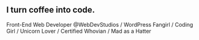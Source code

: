 ## I turn coffee into code.
Front-End Web Developer @WebDevStudios / WordPress Fangirl / Coding Girl / Unicorn Lover / Certified Whovian / Mad as a Hatter
